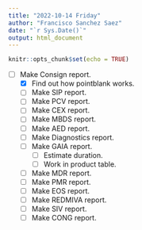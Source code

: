 ```yaml
---
title: "2022-10-14 Friday"
author: "Francisco Sanchez Saez"
date: "`r Sys.Date()`"
output: html_document
---
```


```r
knitr::opts_chunk$set(echo = TRUE)
```

- [ ] Make Consign report.
  - [x] Find out how pointblank works.
  - [ ] Make SIP report.
  - [ ] Make PCV report.
  - [ ] Make CEX report.
  - [ ] Make MBDS report.
  - [ ] Make AED report.
  - [ ] Make Diagnostics report.
  - [ ] Make GAIA report.
    - [ ] Estimate duration.
    - [ ] Work in product table.
  - [ ] Make MDR report.
  - [ ] Make PMR report.
  - [ ] Make EOS report.
  - [ ] Make REDMIVA report.
  - [ ] Make SIV report.
  - [ ] Make CONG report.


